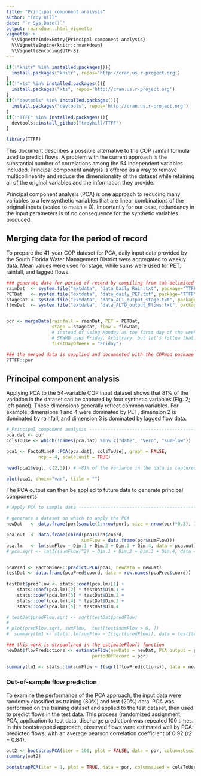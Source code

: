 ```yaml
---
title: "Principal component analysis"
author: "Troy Hill"
date: "`r Sys.Date()`"
output: rmarkdown::html_vignette
vignette: >
  %\VignetteIndexEntry{Principal component analysis}
  %\VignetteEngine{knitr::rmarkdown}
  %\VignetteEncoding{UTF-8}
---
```


```r
if(!"knitr" %in% installed.packages()){
  install.packages("knitr", repos='http://cran.us.r-project.org')
}
if(!"xts" %in% installed.packages()){
  install.packages("xts", repos='http://cran.us.r-project.org')
}
if(!"devtools" %in% installed.packages()){
  install.packages("devtools", repos='http://cran.us.r-project.org')
}
if(!"TTFF" %in% installed.packages()){
  devtools::install_github("troyhill/TTFF")
}

library(TTFF)

```

This document describes a possible alternative to the COP rainfall formula used to predict flows. A problem with the current approach is the substantial number of correlations among the 54 independent variables included. Principal component analysis is offered as a way to remove multicollinearity and reduce the dimensionality of the dataset while retaining all of the original variables and the information they provide. 

Principal component analysis (PCA) is one approach to reducing many variables to a few synthetic variables that are linear combinations of the original inputs (scaled to mean = 0). Importantly for our case, redundancy in the input parameters is of no consequence for the synthetic variables produced.


## Merging data for the period of record

To prepare the 41-year COP dataset for PCA, daily input data provided by the South Florida Water Management District were aggregated to weekly data. Mean values were used for stage, while sums were used for PET, rainfall, and lagged flows.



```r
### generate data for period of record by compiling from tab-delimited .txt files
rainDat  <- system.file("extdata", "data_Daily_Rain.txt", package="TTFF")
PETDat   <- system.file("extdata", "data_daily_PET.txt", package="TTFF")
stageDat <- system.file("extdata", "data_ALT_output_stage.txt", package="TTFF") 
flowDat  <- system.file("extdata", "data_ALTO_output_Flows.txt", package="TTFF")


por <- mergeData(rainfall = rainDat, PET = PETDat, 
                 stage = stageDat, flow = flowDat, 
                 # instead of using Monday as the first day of the week,
                 # SFWMD uses Friday. Arbitrary, but let's follow that.
                 firstDayOfWeek = "Friday") 

### the merged data is supplied and documented with the COPmod package
?TTFF::por
```

## Principal component analysis
 
Applying PCA to the 54-variable COP input dataset shows that 81% of the variation in the dataset can be captured by four synthetic variables (Fig. 2; left panel). These dimensions generally reflect common variables. For example, dimensions 1 and 4 were dominated by PET, dimension 2 is dominated by rainfall, and dimension 3 is dominated by lagged flow data. 



```r
# Principal component analysis --------------------------------------------
pca.dat <- por
colsToUse <- which(!names(pca.dat) %in% c("date", "Vero", "sumFlow"))  # columns to use for PCA (exclude date, Vero, sumFlow)

pca1 <- FactoMineR::PCA(pca.dat[, colsToUse], graph = FALSE,
            ncp = 4, scale.unit = TRUE) 

head(pca1$eig[, c(2,3)]) # ~81% of the variance in the data is captured in the first four principal components

```


```r

plot(pca1, choix="var", title = "")
```


The PCA output can then be applied to future data to generate principal components


```r
# Apply PCA to sample data --------------------------------------------

# generate a dataset on which to apply the PCA
newDat   <- data.frame(por[sample(1:nrow(por), size = nrow(por)*0.3), ])

pca.out  <- data.frame(cbind(pca1$ind$coord, 
                            sumFlow = data.frame(por$sumFlow)))
pca.lm   <- lm(sumFlow ~ Dim.1 + Dim.2 + Dim.3 + Dim.4, data = pca.out)
# pca.sqrt <- lm(I((sumFlow)^2) ~ Dim.1 + Dim.2 + Dim.3 + Dim.4, data = pca.out)


pcaPred <- FactoMineR::predict.PCA(pca1, newdata = newDat)
testDat <- data.frame(pcaPred$coord, date = row.names(pcaPred$coord))
  
testDat$predFlow <- stats::coef(pca.lm)[1] + 
    stats::coef(pca.lm)[2] * testDat$Dim.1 + 
    stats::coef(pca.lm)[3] * testDat$Dim.2 + 
    stats::coef(pca.lm)[4] * testDat$Dim.3 +  
    stats::coef(pca.lm)[5] * testDat$Dim.4

# testDat$predFlow.sqrt <- sqrt(testDat$predFlow)
# 
# plot(predFlow.sqrt, sumFlow,  test[test$sumFlow > 0, ])
#  summary(lm1 <- stats::lm(sumFlow ~ I(sqrt(predFlow)), data = test[test$sumFlow > 0, ]))

### this work is streamlined in the estimateFlow() function
newDat$flowPredictions <- estimateFlow(newData = newDat, PCA_output = pca1, 
                                periodOfRecord = por)

summary(lm1 <- stats::lm(sumFlow ~ I(sqrt(flowPredictions)), data = newDat[newDat$sumFlow > 0, ]))

```


### Out-of-sample flow prediction


To examine the performance of the PCA approach, the input data were randomly classified as training (80%) and test (20%) data. PCA was performed on the training dataset and applied to the test dataset, then used to predict flows in the test data. This process (randomized assignment, PCA, application to test data, discharge prediction) was repeated 100 times. In this bootstrapped approach, observed flows were estimated well by PCA-predicted flows, with an average pearson correlation coefficient of 0.92 (*r2* = 0.84).


```r
out2 <- bootstrapPCA(iter = 100, plot = FALSE, data = por, columnsUsed = colsToUse)
summary(out2)
```


```r
bootstrapPCA(iter = 1, plot = TRUE, data = por, columnsUsed = colsToUse)
```
